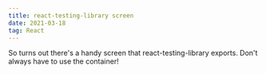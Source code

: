 ```yaml
---
title: react-testing-library screen
date: 2021-03-18
tag: React
---
```


So turns out there's a handy <TextLink href="https://testing-library.com/docs/queries/about/#screen">screen</TextLink> that react-testing-library exports. Don't always have to use the container!
